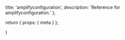   title: 'amplifyconfiguration',
  description:
    'Reference for amplifyconfiguration.'
};

  return {
    props: {
      meta
    }
  };

}
